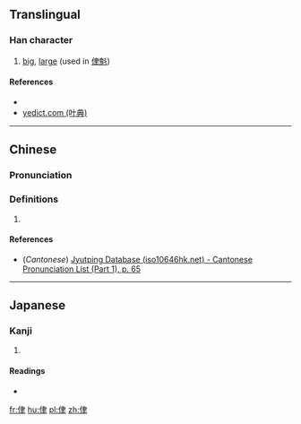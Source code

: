 ==Translingual==

===Han character===
{{Han char|rn=9|rad=人|as=06|sn=8|four=|canj=OLQ|ids=⿰亻聿}}

# [[big]], [[large]] (used in [[侓魁]])

====References====
* {{Han ref|kx=0102.070|dkj=00596|hdz=10154.060|uh=4F93|ud=20371}}
* [http://yedict.com/htm/4F/4F93.htm yedict.com (叶典)]

----

==Chinese==
{{zh-forms}}

===Pronunciation===
{{zh-pron
|m=lù
|c=leot6
|mc=
|oc=
|ma=
|cat=a
}}

===Definitions===
# {{rfdef|lang=zh}}

====References====
* (''Cantonese'') [http://www.iso10646hk.net/jp/document/download.jsp Jyutping Database (iso10646hk.net) - Cantonese Pronunciation List (Part 1), p. 65]

----

==Japanese==

===Kanji===
{{ja-kanji|grade=|rs=人06}}

# {{defn|lang=ja|sort=人06}}

====Readings====
* {{ja-readings|on=[[ろつ]] (rotsu), [[ろち]] (rochi)|kun=[[きいさま]] (kiisama)}}

[[fr:侓]]
[[hu:侓]]
[[pl:侓]]
[[zh:侓]]